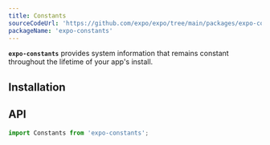 ```yaml
---
title: Constants
sourceCodeUrl: 'https://github.com/expo/expo/tree/main/packages/expo-constants'
packageName: 'expo-constants'
---
```



**`expo-constants`** provides system information that remains constant throughout the lifetime of your app's install.

<PlatformsSection android emulator ios simulator web />

## Installation

<APIInstallSection />

## API

```js
import Constants from 'expo-constants';
```

<APISection packageName="expo-constants" apiName="Constants" />
